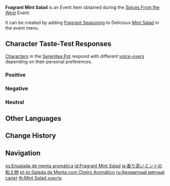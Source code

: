 {{Item Infobox
|id           = 101719
|image        = Item Fragrant Mint Salad.png
|type         = Consumables
|group2       = Event Items
|invCategory  = Precious Items
|group        = Fragrant Dishes
|quality      = 2
|description  = A delicious dish with some extra seasoning! It gives off a titillating aroma... But whose tastes will this dish suit? Invite your friends, invite your pals &mdash; get them to try this new dish!
|source1      = [[Spices From the West]] Event
|event        = Spices From the West
}}
'''Fragrant Mint Salad''' is an Event Item obtained during the [[Spices From the West]] Event.

It can be created by adding [[Fragrant Seasoning]] to Delicious [[Mint Salad]] in the event menu.

==Character Taste-Test Responses==
[[Characters]] in the [[Serenitea Pot]] respond with different [[Spices From the West/Voice-Overs|voice-overs]] depending on their personal preferences.

===Positive===
{{Card List|Barbara,Diona,Kaeya,Mona,Qiqi,Xiangling,Xinyan,Yelan}}

===Negative===
{{Card List|Amber,Beidou,Bennett,Chongyun,Diluc,Gorou,Hu Tao,Kaedehara Kazuha,Keqing,Razor,Rosaria,Sayu,Shenhe,Yae Miko,Yanfei}}

===Neutral===
{{Card List|Albedo,Arataki Itto,Eula,Fischl,Ganyu,Jean,Kamisato Ayaka,Kamisato Ayato,Klee,Kujou Sara,Lisa,Ningguang,Noelle,Raiden Shogun,Sangonomiya Kokomi,Sucrose,Tartaglia,Thoma,Venti,Xiao,Xingqiu,Yoimiya,Yun Jin,Zhongli}}

==Other Languages==
{{Other Languages
|default_hidden = 1
|en      = Fragrant Mint Salad
|zhs     = 香气四溢的凉拌薄荷
|zhs_rm  = Xiāngqìsìyì de Liángbàn Bòhé
|zht     = 香氣四溢的涼拌薄荷
|zht_rm  = Xiāngqìsìyì de Liángbàn Bòhé
|ja      = 香り高いミントの和え物
|ja_rm   = Kaoritakai Minto no Aemono
|ko      = 향기로운 허브냉채
|ko_rm   = Hyanggiroun Heobeunaengchae
|es      = Ensalada de menta aromática
|fr      = Salade de menthe froide (parfumée)
|ru      = Ароматный мятный салат
|th      = Mint Salad หอมกรุ่น
|th_rm   = Mint Salad Hom Krun
|vi      = Rau Trộn Bạc Hà Thơm Lừng
|de      = Duftender Minzsalat
|id      = Fragrant Mint Salad
|pt      = Salada de Menta com Cheiro Aromático
|tr      = Baharatlı Nane Salatası
|it      = Insalata alla menta fragrante
}}

==Change History==
{{Change History|2.6}}

==Navigation==
{{Precious Navbox|Item}}

[[es:Ensalada de menta aromática]]
[[id:Fragrant Mint Salad]]
[[ja:香り高いミントの和え物]]
[[pt-br:Salada de Menta com Cheiro Aromático]]
[[ru:Ароматный мятный салат]]
[[th:Mint Salad หอมกรุ่น]]